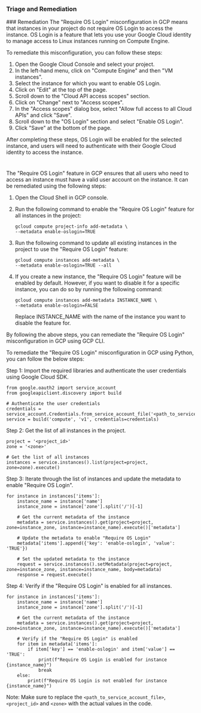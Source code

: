
### Triage and Remediation
<Tabs>
<Tab title='Remediation'>
### Remediation

<AccordionGroup>
<Accordion title='Using Console' defaultOpen='true'>
The "Require OS Login" misconfiguration in GCP means that instances in your project do not require OS Login to access the instance. OS Login is a feature that lets you use your Google Cloud identity to manage access to Linux instances running on Compute Engine. 

To remediate this misconfiguration, you can follow these steps:

1. Open the Google Cloud Console and select your project.
2. In the left-hand menu, click on "Compute Engine" and then "VM instances".
3. Select the instance for which you want to enable OS Login.
4. Click on "Edit" at the top of the page.
5. Scroll down to the "Cloud API access scopes" section.
6. Click on "Change" next to "Access scopes".
7. In the "Access scopes" dialog box, select "Allow full access to all Cloud APIs" and click "Save".
8. Scroll down to the "OS Login" section and select "Enable OS Login".
9. Click "Save" at the bottom of the page.

After completing these steps, OS Login will be enabled for the selected instance, and users will need to authenticate with their Google Cloud identity to access the instance.

#
</Accordion>

<Accordion title='Using CLI'>
The "Require OS Login" feature in GCP ensures that all users who need to access an instance must have a valid user account on the instance. It can be remediated using the following steps:

1. Open the Cloud Shell in GCP console.

2. Run the following command to enable the "Require OS Login" feature for all instances in the project:

   ```
   gcloud compute project-info add-metadata \
   --metadata enable-oslogin=TRUE
   ```

3. Run the following command to update all existing instances in the project to use the "Require OS Login" feature:

   ```
   gcloud compute instances add-metadata \
   --metadata enable-oslogin=TRUE --all
   ```

4. If you create a new instance, the "Require OS Login" feature will be enabled by default. However, if you want to disable it for a specific instance, you can do so by running the following command:

   ```
   gcloud compute instances add-metadata INSTANCE_NAME \
   --metadata enable-oslogin=FALSE
   ```

   Replace INSTANCE_NAME with the name of the instance you want to disable the feature for.

By following the above steps, you can remediate the "Require OS Login" misconfiguration in GCP using GCP CLI.
</Accordion>

<Accordion title='Using Python'>
To remediate the "Require OS Login" misconfiguration in GCP using Python, you can follow the below steps:

Step 1: Import the required libraries and authenticate the user credentials using Google Cloud SDK.

```
from google.oauth2 import service_account
from googleapiclient.discovery import build

# Authenticate the user credentials
credentials = service_account.Credentials.from_service_account_file('<path_to_service_account_file>')
service = build('compute', 'v1', credentials=credentials)
```

Step 2: Get the list of all instances in the project.

```
project = '<project_id>'
zone = '<zone>'

# Get the list of all instances
instances = service.instances().list(project=project, zone=zone).execute()
```

Step 3: Iterate through the list of instances and update the metadata to enable "Require OS Login".

```
for instance in instances['items']:
    instance_name = instance['name']
    instance_zone = instance['zone'].split('/')[-1]

    # Get the current metadata of the instance
    metadata = service.instances().get(project=project, zone=instance_zone, instance=instance_name).execute()['metadata']

    # Update the metadata to enable "Require OS Login"
    metadata['items'].append({'key': 'enable-oslogin', 'value': 'TRUE'})

    # Set the updated metadata to the instance
    request = service.instances().setMetadata(project=project, zone=instance_zone, instance=instance_name, body=metadata)
    response = request.execute()
```

Step 4: Verify if the "Require OS Login" is enabled for all instances.

```
for instance in instances['items']:
    instance_name = instance['name']
    instance_zone = instance['zone'].split('/')[-1]

    # Get the current metadata of the instance
    metadata = service.instances().get(project=project, zone=instance_zone, instance=instance_name).execute()['metadata']

    # Verify if the "Require OS Login" is enabled
    for item in metadata['items']:
        if item['key'] == 'enable-oslogin' and item['value'] == 'TRUE':
            print(f"Require OS Login is enabled for instance {instance_name}")
            break
    else:
        print(f"Require OS Login is not enabled for instance {instance_name}")
```

Note: Make sure to replace the `<path_to_service_account_file>`, `<project_id>` and `<zone>` with the actual values in the code.
</Accordion>

</AccordionGroup>
</Tab>
</Tabs>
